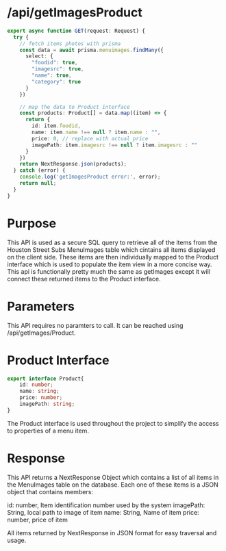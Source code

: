 # /api/getImagesProduct

```ts filename="route.ts" {3} copy
export async function GET(request: Request) {
  try {
    // fetch items photos with prisma
    const data = await prisma.menuimages.findMany({
      select: {
        "foodid": true, 
        "imagesrc": true, 
        "name": true,
        "category": true
      }
    })

    // map the data to Product interface
    const products: Product[] = data.map((item) => {
      return {
        id: item.foodid,
        name: item.name !== null ? item.name : "",
        price: 0, // replace with actual price
        imagePath: item.imagesrc !== null ? item.imagesrc : ""
      }
    })
    return NextResponse.json(products);
  } catch (error) {
    console.log('getImagesProduct error:', error);
    return null;
  }
}
```
# Purpose
This API is used as a secure SQL query to retrieve all of the items from the Houston Street Subs MenuImages table which cintains all items displayed on the client side. These items are then individually mapped to the Product interface which is used to populate the item view in a more concise way. This api is functionally pretty much the same as getImages except it will connect these returned items to the Product interface.

# Parameters
This API requires no paramters to call. It can be reached using /api/getImages/Product.

# Product Interface
```ts filename="route.ts" {3} copy
export interface Product{
    id: number;
    name: string;
    price: number;
    imagePath: string;
}
```
The Product interface is used throughout the project to simplify the access to properties of a menu item.

# Response
This API returns a NextResponse Object which contains a list of all items in the MenuImages table on the database. Each one of these items is a JSON object that contains members:

id: number, Item identification number used by the system
imagePath: String, local path to image of item
name: String, Name of item
price: number, price of item

All items returned by NextResponse in JSON format for easy traversal and usage.